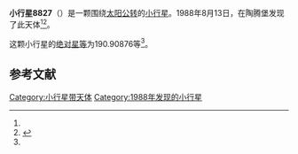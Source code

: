 {{Infobox planet
| bgcolour = #FFFFC0
| name = 8827 Kollwitz
| symbol = 
| image = 
| caption = 
| discovery = yes
| discovery_ref = 
| discoverer = {{link-en|佛蒙特·伯根|Freimut Börngen}}
| discovery_site = [[陶腾堡|陶腾堡]] 
| discovered = 1988年8月13日
| designations = yes
| mp_name = 
| named_after = 
| alt_names = 1988 PO2/ 1991 LY6 / 1995 QR3
| mp_category = [[主带小行星|主带小行星]]
| orbit_ref = <ref name="a">[http://ssd.jpl.nasa.gov/sbdb.cgi?sstr=8827 8827 Kollwitz] {{Wayback|url=http://ssd.jpl.nasa.gov/sbdb.cgi?sstr=8827 |date=20140829033323 }}，小行星數據庫瀏覽器（JPL Small-Body Database Browser）－[[美国国家航空航天局|美国国家航空航天局]]喷气推进实验室</ref>
| epoch = 2456400.5 (2013年4月18日更新)
| aphelion = {{convert|2.6566392|AU|km|3|abbr=on|lk=out}}
| perihelion = {{convert|1.9716562|AU|km|3|abbr=on}}
| semimajor = {{convert|2.3141477|AU|km|3|abbr=on}}
| eccentricity = 0.147999
| period = 1285.834374 [[日|日]]<br />3.52[[儒略年|儒略年]]
| avg_speed = 
| inclination = 5.30431
| asc_node = 149.75491
| mean_anomaly = 
| arg_peri = 190.90876
| satellites = 
| physical_characteristics = yes
| dimensions = 
| mass = 
| density = 
| surface_grav = 
| escape_velocity = 
| sidereal_day = 
| axial_tilt = 
| pole_ecliptic_lat = 
| pole_ecliptic_lon = 
| albedo = 
| temperatures= 
| temp_name1 = 
| mean_temp_1 = 
| max_temp_1 = 
| temp_name2 = 
| max_temp_2 = 
| spectral_type = 
| abs_magnitude = 190.90876
}}

'''小行星8827'''（{{lang-en|8827 Kollwitz}}）是一颗围绕[[太阳|太阳]][[公转|公转]]的[[小行星|小行星]]。1988年8月13日，{{link-en|佛蒙特·伯根|Freimut Börngen}}在陶腾堡发现了此天体<ref name="a" /><ref>{{cite news|title=小行星列表|url=http://cfa-www.harvard.edu/iau/lists/NumberedMPs.txt|accessdate=2013-07-08|newspaper=哈佛大学|archive-date=2008-05-17|archive-url=https://web.archive.org/web/20080517010638/http://cfa-www.harvard.edu/iau/lists/NumberedMPs.txt|dead-url=no}}</ref>。

这颗小行星的[[绝对星等|绝对星等]]为190.90876等<ref name="a" />。

==参考文献==
{{reflist}}
{{Minor Planet Number|[[小行星8826|小行星8826]]|[[小行星8828|小行星8828]]}}

{{小天体}}

[[Category:小行星带天体|Category:小行星带天体]]
[[Category:1988年发现的小行星|Category:1988年发现的小行星]]

{{asteroid-stub}}